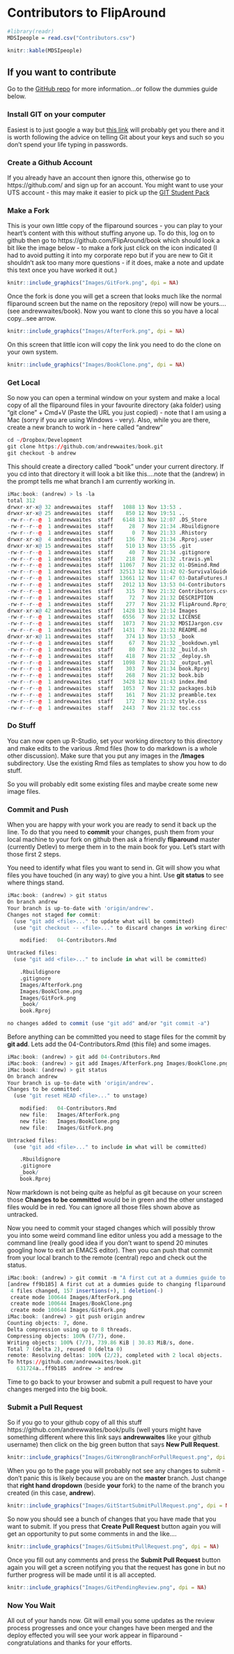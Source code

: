 # Contributors to FlipAround
```r
#library(readr)
MDSIpeople = read.csv("Contributors.csv")
```
```r
knitr::kable(MDSIpeople)
```

## If you want to contribute

Go to the [GitHub repo](http://github.com/fliparound/book) for more information...or follow the dummies guide below.


### Install GIT on your computer

Easiest is to just google a way but [this link](http://dont-be-afraid-to-commit.readthedocs.io/en/latest/git/commandlinegit.html) will probably get you there and it is worth following the advice on telling Git about your keys and such so you don't spend your life typing in passwords.

### Create a Github Account

If you already have an account then ignore this, otherwise go to https://github.com/ and sign up for an account.
You might want to use your UTS account - this may make it easier to pick up the [GIT Student Pack](https://education.github.com/pack)

### Make a Fork

This is your own little copy of the fliparound sources - you can play to your heart's content with this without stuffing anyone up. To do this, log on to github then go to https://github.com/FlipAround/book which should look a bit like the image below - to make a fork just click on the icon indicated (I had to avoid putting it into my corporate repo but if you are new to Git it shouldn't ask too many more questions - if it does, make a note and update this text once you have worked it out.)

```r
knitr::include_graphics("Images/GitFork.png", dpi = NA)
```

Once the fork is done you will get a screen that looks much like the normal fliparound screen but the name on the repository (repo) will now be yours.... (see andrewwaites/book). Now you want to clone this so you have a local copy...see arrow.

```r
knitr::include_graphics("Images/AfterFork.png", dpi = NA)
```

On this screen that little icon will copy the link you need to do the clone on your own system.

```r
knitr::include_graphics("Images/BookClone.png", dpi = NA)
```

### Get Local

So now you can open a terminal window on your system and make a local copy of all the fliparound files in your favourite directory (aka folder) using "git clone" + Cmd+V (Paste the URL you just copied) - note that I am using a Mac (sorry if you are using Windows - very). Also, while you are there, create a new branch to work in - here called "andrew"

```r
cd ~/Dropbox/Development
git clone https://github.com/andrewwaites/book.git
git checkout -b andrew
```

This should create a directory called "book" under your current directory. If you cd into that directory it will look a bit like this....note that the (andrew) in the prompt tells me what branch I am currently working in.

```r
iMac:book: (andrew) > ls -la
total 312
drwxr-xr-x@ 32 andrewwaites  staff   1088 13 Nov 13:53 .
drwxr-xr-x@ 25 andrewwaites  staff    850 12 Nov 19:51 ..
-rw-r--r--@  1 andrewwaites  staff   6148 13 Nov 12:07 .DS_Store
-rw-r--r--@  1 andrewwaites  staff     28  7 Nov 21:34 .Rbuildignore
-rw-r--r--@  1 andrewwaites  staff      0  7 Nov 21:33 .Rhistory
drwxr-xr-x@  4 andrewwaites  staff    136  7 Nov 21:34 .Rproj.user
drwxr-xr-x@ 15 andrewwaites  staff    510 13 Nov 13:55 .git
-rw-r--r--@  1 andrewwaites  staff     40  7 Nov 21:34 .gitignore
-rw-r--r--@  1 andrewwaites  staff    218  7 Nov 21:32 .travis.yml
-rw-r--r--@  1 andrewwaites  staff  11067  7 Nov 21:32 01-DSmind.Rmd
-rw-r--r--@  1 andrewwaites  staff  32513 12 Nov 11:42 02-SurvivalGuide.Rmd
-rw-r--r--@  1 andrewwaites  staff  13661 12 Nov 11:47 03-DataFutures.Rmd
-rw-r--r--@  1 andrewwaites  staff   2012 13 Nov 13:53 04-Contributors.Rmd
-rw-r--r--@  1 andrewwaites  staff    315  7 Nov 21:32 Contributors.csv
-rw-r--r--@  1 andrewwaites  staff     72  7 Nov 21:32 DESCRIPTION
-rw-r--r--@  1 andrewwaites  staff    277  7 Nov 21:32 FlipAround.Rproj
drwxr-xr-x@ 42 andrewwaites  staff   1428 13 Nov 12:14 Images
-rw-r--r--@  1 andrewwaites  staff   6556  7 Nov 21:32 LICENSE
-rw-r--r--@  1 andrewwaites  staff   1073  7 Nov 21:32 MDSIJargon.csv
-rw-r--r--@  1 andrewwaites  staff   1431  7 Nov 21:32 README.md
drwxr-xr-x@ 11 andrewwaites  staff    374 13 Nov 13:53 _book
-rw-r--r--@  1 andrewwaites  staff     67  7 Nov 21:32 _bookdown.yml
-rw-r--r--@  1 andrewwaites  staff     80  7 Nov 21:32 _build.sh
-rw-r--r--@  1 andrewwaites  staff    418  7 Nov 21:32 _deploy.sh
-rw-r--r--@  1 andrewwaites  staff   1098  7 Nov 21:32 _output.yml
-rw-r--r--@  1 andrewwaites  staff    303  7 Nov 21:34 book.Rproj
-rw-r--r--@  1 andrewwaites  staff    268  7 Nov 21:32 book.bib
-rw-r--r--@  1 andrewwaites  staff   3428 12 Nov 11:43 index.Rmd
-rw-r--r--@  1 andrewwaites  staff   1053  7 Nov 21:32 packages.bib
-rw-r--r--@  1 andrewwaites  staff    161  7 Nov 21:32 preamble.tex
-rw-r--r--@  1 andrewwaites  staff    172  7 Nov 21:32 style.css
-rw-r--r--@  1 andrewwaites  staff   2443  7 Nov 21:32 toc.css
```

### Do Stuff

You can now open up R-Studio, set your working directory to this directory and make edits to the various .Rmd files (how to do markdown is a whole other discussion). Make sure that you put any images in the **/Images** subdirectory. Use the existing Rmd files as templates to show you how to do stuff.

So you will probably edit some existing files and maybe create some new image files.

### Commit and Push

When you are happy with your work you are ready to send it back up the line. To do that you need to **commit** your changes, push them from your local machine to your fork on github then ask a friendly **fliparound** master (currently Detlev) to merge them in to the main book for you. Let's start with those first 2 steps.

You need to identify what files you want to send in. Git will show you what files you have touched (in any way) to give you a hint. Use **git status** to see where things stand.

```r
iMac:book: (andrew) > git status
On branch andrew
Your branch is up-to-date with 'origin/andrew'.
Changes not staged for commit:
  (use "git add <file>..." to update what will be committed)
  (use "git checkout -- <file>..." to discard changes in working directory)

	modified:   04-Contributors.Rmd

Untracked files:
  (use "git add <file>..." to include in what will be committed)

	.Rbuildignore
	.gitignore
	Images/AfterFork.png
	Images/BookClone.png
	Images/GitFork.png
	_book/
	book.Rproj

no changes added to commit (use "git add" and/or "git commit -a")
```
Before anything can be committed you need to stage files for the commit by **git add**. Lets add the 04-Contributors.Rmd (this file) and some images.

```r
iMac:book: (andrew) > git add 04-Contributors.Rmd
iMac:book: (andrew) > git add Images/AfterFork.png Images/BookClone.png Images/GitFork.png
iMac:book: (andrew) > git status
On branch andrew
Your branch is up-to-date with 'origin/andrew'.
Changes to be committed:
  (use "git reset HEAD <file>..." to unstage)

	modified:   04-Contributors.Rmd
	new file:   Images/AfterFork.png
	new file:   Images/BookClone.png
	new file:   Images/GitFork.png

Untracked files:
  (use "git add <file>..." to include in what will be committed)

	.Rbuildignore
	.gitignore
	_book/
	book.Rproj

```

Now markdown is not being quite as helpful as git because on your screen those **Changes to be committed** would be in green and the other unstaged files would be in red. You can ignore all those files shown above as untracked.

Now you need to commit your staged changes which will possibly throw you into some weird command line editor unless you add a message to the command line (really good idea if you don't want to spend 20 minutes googling how to exit an EMACS editor). Then you can push that commit from your local branch to the remote (central) repo and check out the status.

```r
iMac:book: (andrew) > git commit -m "A first cut at a dummies guide to changing fliparound via git repo..."
[andrew ff9b185] A first cut at a dummies guide to changing fliparound via git repo...
 4 files changed, 157 insertions(+), 1 deletion(-)
 create mode 100644 Images/AfterFork.png
 create mode 100644 Images/BookClone.png
 create mode 100644 Images/GitFork.png
iMac:book: (andrew) > git push origin andrew
Counting objects: 7, done.
Delta compression using up to 8 threads.
Compressing objects: 100% (7/7), done.
Writing objects: 100% (7/7), 739.86 KiB | 30.83 MiB/s, done.
Total 7 (delta 2), reused 0 (delta 0)
remote: Resolving deltas: 100% (2/2), completed with 2 local objects.
To https://github.com/andrewwaites/book.git
   631724a..ff9b185  andrew -> andrew
```

Time to go back to your browser and submit a pull request to have your changes merged into the big book.

### Submit a Pull Request

So if you go to your github copy of all this stuff https://github.com/andrewwaites/book/pulls (well yours might have something different where this link says **andrewwaites** like your github username) then click on the big green button that says **New Pull Request**.

```r
knitr::include_graphics("Images/GitWrongBranchForPullRequest.png", dpi = NA)
```

When you go to the page you will probably not see any changes to submit - don't panic this is likely because you are on the **master** branch. Just change that **right hand dropdown** (beside **your** fork) to the name of the branch you created (in this case, **andrew**).

```r
knitr::include_graphics("Images/GitStartSubmitPullRequest.png", dpi = NA)
```

So now you should see a bunch of changes that you have made that you want to submit. If you press that **Create Pull Request** button again you will get an opportunity to put some comments in and the like....

```r
knitr::include_graphics("Images/GitSubmitPullRequest.png", dpi = NA)
```

Once you fill out any comments and press the **Submit Pull Request** button again you will get a screen notifying you that the request has gone in but no further progress will be made until it is all accepted.

```r
knitr::include_graphics("Images/GitPendingReview.png", dpi = NA)
```

### Now You Wait

All out of your hands now. Git will email you some updates as the review process progresses and once your changes have been merged and the deploy effected you will see your work appear in fliparound - congratulations and thanks for your efforts.